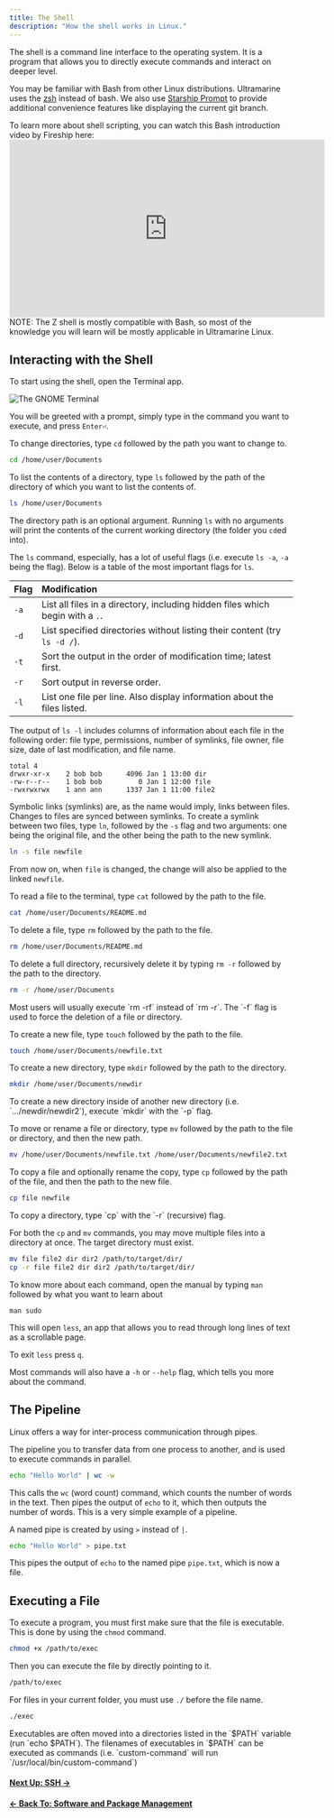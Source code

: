 ```yaml
---
title: The Shell
description: "How the shell works in Linux."
---
```



The shell is a command line interface to the operating system. It is a program that allows you to directly execute commands and interact on deeper level.

You may be familiar with Bash from other Linux distributions. Ultramarine uses the [zsh](https://en.wikipedia.org/wiki/Z_shell) instead of bash. We also use [Starship Prompt](https://starship.rs/) to provide additional convenience features like displaying the current git branch.

<Alert type="info">
  <div>
    To learn more about shell scripting, you can watch this Bash introduction
    video by Fireship here:
    <iframe
      width="560"
      height="315"
      src="https://www.youtube.com/embed/I4EWvMFj37g"
      title="YouTube video player"
      frameborder="0"
      allow="accelerometer; autoplay; clipboard-write; encrypted-media; gyroscope; picture-in-picture"
      allowfullscreen
    ></iframe>
    NOTE: The Z shell is mostly compatible with Bash, so most of the knowledge you
    will learn will be mostly applicable in Ultramarine Linux.
  </div>
</Alert>

## Interacting with the Shell

To start using the shell, open the Terminal app.

![The GNOME Terminal](/assets/terminal.png)

You will be greeted with a prompt, simply type in the command you want to execute, and press `Enter⏎`.

To change directories, type `cd` followed by the path you want to change to.

```zsh
cd /home/user/Documents
```

To list the contents of a directory, type `ls` followed by the path of the directory of which you want to list the contents of.

```zsh
ls /home/user/Documents
```

The directory path is an optional argument. Running `ls` with no arguments will print the contents of the current working directory (the folder you `cd`ed into).

The `ls` command, especially, has a lot of useful flags (i.e. execute `ls -a`, `-a` being the flag). Below is a table of the most important flags for `ls`.

| Flag | Modification                                                                  |
| :--- | :---------------------------------------------------------------------------- |
| `-a` | List all files in a directory, including hidden files which begin with a `.`. |
| `-d` | List specified directories without listing their content (try `ls -d /`).     |
| `-t` | Sort the output in the order of modification time; latest first.              |
| `-r` | Sort output in reverse order.                                                 |
| `-l` | List one file per line. Also display information about the files listed.      |

The output of `ls -l` includes columns of information about each file in the following order: file type, permissions, number of symlinks, file owner, file size, date of last modification, and file name.

```
total 4
drwxr-xr-x    2 bob bob      4096 Jan 1 13:00 dir
-rw-r--r--    1 bob bob         0 Jan 1 12:00 file
-rwxrwxrwx    1 ann ann      1337 Jan 1 11:00 file2
```

Symbolic links (symlinks) are, as the name would imply, links between files. Changes to files are synced between symlinks. To create a symlink between two files, type `ln`, followed by the `-s` flag and two arguments: one being the original file, and the other being the path to the new symlink.

```zsh
ln -s file newfile
```

From now on, when `file` is changed, the change will also be applied to the linked `newfile`.

To read a file to the terminal, type `cat` followed by the path to the file.

```zsh
cat /home/user/Documents/README.md
```

To delete a file, type `rm` followed by the path to the file.

```zsh
rm /home/user/Documents/README.md
```

To delete a full directory, recursively delete it by typing `rm -r` followed by the path to the directory.

```zsh
rm -r /home/user/Documents
```

<Alert type="info">
  Most users will usually execute `rm -rf` instead of `rm -r`. The `-f` flag is
  used to force the deletion of a file or directory.
</Alert>

To create a new file, type `touch` followed by the path to the file.

```zsh
touch /home/user/Documents/newfile.txt
```

To create a new directory, type `mkdir` followed by the path to the directory.

```zsh
mkdir /home/user/Documents/newdir
```

<Alert type="info">
  To create a new directory inside of another new directory (i.e.
  `.../newdir/newdir2`), execute `mkdir` with the `-p` flag.
</Alert>

To move or rename a file or directory, type `mv` followed by the path to the file or directory, and then the new path.

```zsh
mv /home/user/Documents/newfile.txt /home/user/Documents/newfile2.txt
```

To copy a file and optionally rename the copy, type `cp` followed by the path of the file, and then the path to the new file.

```zsh
cp file newfile
```

<Alert type="info">
  To copy a directory, type `cp` with the `-r` (recursive) flag.
</Alert>

For both the `cp` and `mv` commands, you may move multiple files into a directory at once. The target directory must exist.

```zsh
mv file file2 dir dir2 /path/to/target/dir/
cp -r file file2 dir dir2 /path/to/target/dir/
```

To know more about each command, open the manual by typing `man` followed by what you want to learn about

```
man sudo
```

This will open `less`, an app that allows you to read through long lines of text as a scrollable page.

To exit `less` press `q`.

Most commands will also have a `-h` or `--help` flag, which tells you more about the command.

## The Pipeline

Linux offers a way for inter-process communication through pipes.

The pipeline you to transfer data from one process to another, and is used to execute commands in parallel.

```zsh
echo "Hello World" | wc -w
```

This calls the `wc` (word count) command, which counts the number of words in the text. Then pipes the output of `echo` to it, which then outputs the number of words. This is a very simple example of a pipeline.

A named pipe is created by using `>` instead of `|`.

```zsh
echo "Hello World" > pipe.txt
```

This pipes the output of `echo` to the named pipe `pipe.txt`, which is now a file.

## Executing a File

To execute a program, you must first make sure that the file is executable. This is done by using the `chmod` command.

```bash
chmod +x /path/to/exec
```

Then you can execute the file by directly pointing to it.

```bash
/path/to/exec
```

For files in your current folder, you must use `./` before the file name.

```bash
./exec
```

<Alert type="info">
  Executables are often moved into a directories listed in the `$PATH` variable
  (run `echo $PATH`). The filenames of executables in `$PATH` can be executed as
  commands (i.e. `custom-command` will run `/usr/local/bin/custom-command`)
</Alert>

#### [Next Up: SSH →](/en/linux/ssh)

#### [← Back To: Software and Package Management](/en/linux/software)
